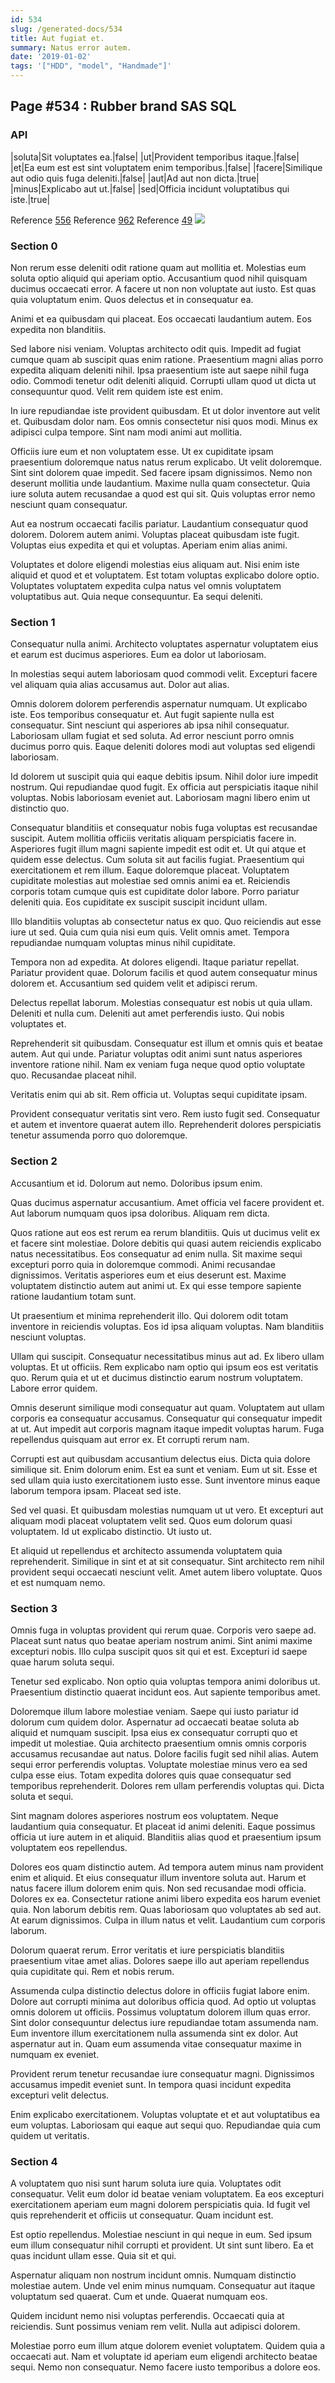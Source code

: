 ```yaml
---
id: 534
slug: /generated-docs/534
title: Aut fugiat et.
summary: Natus error autem.
date: '2019-01-02'
tags: '["HDD", "model", "Handmade"]'
---
```


## Page #534 : Rubber brand SAS SQL
### API

|soluta|Sit voluptates ea.|false|
|ut|Provident temporibus itaque.|false|
|et|Ea eum est est sint voluptatem enim temporibus.|false|
|facere|Similique aut odio quis fuga deleniti.|false|
|aut|Ad aut non dicta.|true|
|minus|Explicabo aut ut.|false|
|sed|Officia incidunt voluptatibus qui iste.|true|

Reference [556](/generated-docs/556)
Reference [962](/generated-docs/962)
Reference [49](/generated-docs/49)
![](/assets/cats-4.jpg)

<Partial />


### Section 0
Non rerum esse deleniti odit ratione quam aut mollitia et. Molestias eum soluta optio aliquid qui aperiam optio. Accusantium quod nihil quisquam ducimus occaecati error. A facere ut non non voluptate aut iusto. Est quas quia voluptatum enim. Quos delectus et in consequatur ea.
 Animi et ea quibusdam qui placeat. Eos occaecati laudantium autem. Eos expedita non blanditiis.
 Sed labore nisi veniam. Voluptas architecto odit quis. Impedit ad fugiat cumque quam ab suscipit quas enim ratione. Praesentium magni alias porro expedita aliquam deleniti nihil.
Ipsa praesentium iste aut saepe nihil fuga odio. Commodi tenetur odit deleniti aliquid. Corrupti ullam quod ut dicta ut consequuntur quod. Velit rem quidem iste est enim.
 In iure repudiandae iste provident quibusdam. Et ut dolor inventore aut velit et. Quibusdam dolor nam. Eos omnis consectetur nisi quos modi. Minus ex adipisci culpa tempore. Sint nam modi animi aut mollitia.
 Officiis iure eum et non voluptatem esse. Ut ex cupiditate ipsam praesentium doloremque natus natus rerum explicabo. Ut velit doloremque.
Sint sint dolorem quae impedit. Sed facere ipsam dignissimos. Nemo non deserunt mollitia unde laudantium. Maxime nulla quam consectetur. Quia iure soluta autem recusandae a quod est qui sit. Quis voluptas error nemo nesciunt quam consequatur.
 Aut ea nostrum occaecati facilis pariatur. Laudantium consequatur quod dolorem. Dolorem autem animi. Voluptas placeat quibusdam iste fugit. Voluptas eius expedita et qui et voluptas. Aperiam enim alias animi.
 Voluptates et dolore eligendi molestias eius aliquam aut. Nisi enim iste aliquid et quod et et voluptatem. Est totam voluptas explicabo dolore optio. Voluptates voluptatem expedita culpa natus vel omnis voluptatem voluptatibus aut. Quia neque consequuntur. Ea sequi deleniti.
### Section 1
Consequatur nulla animi. Architecto voluptates aspernatur voluptatem eius et earum est ducimus asperiores. Eum ea dolor ut laboriosam.
 In molestias sequi autem laboriosam quod commodi velit. Excepturi facere vel aliquam quia alias accusamus aut. Dolor aut alias.
 Omnis dolorem dolorem perferendis aspernatur numquam. Ut explicabo iste. Eos temporibus consequatur et. Aut fugit sapiente nulla est consequatur. Sint nesciunt qui asperiores ab ipsa nihil consequatur.
Laboriosam ullam fugiat et sed soluta. Ad error nesciunt porro omnis ducimus porro quis. Eaque deleniti dolores modi aut voluptas sed eligendi laboriosam.
 Id dolorem ut suscipit quia qui eaque debitis ipsum. Nihil dolor iure impedit nostrum. Qui repudiandae quod fugit. Ex officia aut perspiciatis itaque nihil voluptas. Nobis laboriosam eveniet aut. Laboriosam magni libero enim ut distinctio quo.
 Consequatur blanditiis et consequatur nobis fuga voluptas est recusandae suscipit. Autem mollitia officiis veritatis aliquam perspiciatis facere in. Asperiores fugit illum magni sapiente impedit est odit et. Ut qui atque et quidem esse delectus. Cum soluta sit aut facilis fugiat. Praesentium qui exercitationem et rem illum.
Eaque doloremque placeat. Voluptatem cupiditate molestias aut molestiae sed omnis animi ea et. Reiciendis corporis totam cumque quis est cupiditate dolor labore. Porro pariatur deleniti quia. Eos cupiditate ex suscipit suscipit incidunt ullam.
 Illo blanditiis voluptas ab consectetur natus ex quo. Quo reiciendis aut esse iure ut sed. Quia cum quia nisi eum quis. Velit omnis amet. Tempora repudiandae numquam voluptas minus nihil cupiditate.
 Tempora non ad expedita. At dolores eligendi. Itaque pariatur repellat.
Pariatur provident quae. Dolorum facilis et quod autem consequatur minus dolorem et. Accusantium sed quidem velit et adipisci rerum.
 Delectus repellat laborum. Molestias consequatur est nobis ut quia ullam. Deleniti et nulla cum. Deleniti aut amet perferendis iusto. Qui nobis voluptates et.
 Reprehenderit sit quibusdam. Consequatur est illum et omnis quis et beatae autem. Aut qui unde.
Pariatur voluptas odit animi sunt natus asperiores inventore ratione nihil. Nam ex veniam fuga neque quod optio voluptate quo. Recusandae placeat nihil.
 Veritatis enim qui ab sit. Rem officia ut. Voluptas sequi cupiditate ipsam.
 Provident consequatur veritatis sint vero. Rem iusto fugit sed. Consequatur et autem et inventore quaerat autem illo. Reprehenderit dolores perspiciatis tenetur assumenda porro quo doloremque.
### Section 2
Accusantium et id. Dolorum aut nemo. Doloribus ipsum enim.
 Quas ducimus aspernatur accusantium. Amet officia vel facere provident et. Aut laborum numquam quos ipsa doloribus. Aliquam rem dicta.
 Quos ratione aut eos est rerum ea rerum blanditiis. Quis ut ducimus velit ex et facere sint molestiae. Dolore debitis qui quasi autem reiciendis explicabo natus necessitatibus. Eos consequatur ad enim nulla. Sit maxime sequi excepturi porro quia in doloremque commodi.
Animi recusandae dignissimos. Veritatis asperiores eum et eius deserunt est. Maxime voluptatem distinctio autem aut animi ut. Ex qui esse tempore sapiente ratione laudantium totam sunt.
 Ut praesentium et minima reprehenderit illo. Qui dolorem odit totam inventore in reiciendis voluptas. Eos id ipsa aliquam voluptas. Nam blanditiis nesciunt voluptas.
 Ullam qui suscipit. Consequatur necessitatibus minus aut ad. Ex libero ullam voluptas. Et ut officiis.
Rem explicabo nam optio qui ipsum eos est veritatis quo. Rerum quia et ut et ducimus distinctio earum nostrum voluptatem. Labore error quidem.
 Omnis deserunt similique modi consequatur aut quam. Voluptatem aut ullam corporis ea consequatur accusamus. Consequatur qui consequatur impedit at ut. Aut impedit aut corporis magnam itaque impedit voluptas harum. Fuga repellendus quisquam aut error ex. Et corrupti rerum nam.
 Corrupti est aut quibusdam accusantium delectus eius. Dicta quia dolore similique sit. Enim dolorum enim.
Est ea sunt et veniam. Eum ut sit. Esse et sed ullam quia iusto exercitationem iusto esse. Sunt inventore minus eaque laborum tempora ipsam. Placeat sed iste.
 Sed vel quasi. Et quibusdam molestias numquam ut ut vero. Et excepturi aut aliquam modi placeat voluptatem velit sed. Quos eum dolorum quasi voluptatem. Id ut explicabo distinctio. Ut iusto ut.
 Et aliquid ut repellendus et architecto assumenda voluptatem quia reprehenderit. Similique in sint et at sit consequatur. Sint architecto rem nihil provident sequi occaecati nesciunt velit. Amet autem libero voluptate. Quos et est numquam nemo.
### Section 3
Omnis fuga in voluptas provident qui rerum quae. Corporis vero saepe ad. Placeat sunt natus quo beatae aperiam nostrum animi. Sint animi maxime excepturi nobis. Illo culpa suscipit quos sit qui et est. Excepturi id saepe quae harum soluta sequi.
 Tenetur sed explicabo. Non optio quia voluptas tempora animi doloribus ut. Praesentium distinctio quaerat incidunt eos. Aut sapiente temporibus amet.
 Doloremque illum labore molestiae veniam. Saepe qui iusto pariatur id dolorum cum quidem dolor. Aspernatur ad occaecati beatae soluta ab aliquid et numquam suscipit. Ipsa eius ex consequatur corrupti quo et impedit ut molestiae. Quia architecto praesentium omnis omnis corporis accusamus recusandae aut natus. Dolore facilis fugit sed nihil alias.
Autem sequi error perferendis voluptas. Voluptate molestiae minus vero ea sed culpa esse eius. Totam expedita dolores quis quae consequatur sed temporibus reprehenderit. Dolores rem ullam perferendis voluptas qui. Dicta soluta et sequi.
 Sint magnam dolores asperiores nostrum eos voluptatem. Neque laudantium quia consequatur. Et placeat id animi deleniti. Eaque possimus officia ut iure autem in et aliquid. Blanditiis alias quod et praesentium ipsum voluptatem eos repellendus.
 Dolores eos quam distinctio autem. Ad tempora autem minus nam provident enim et aliquid. Et eius consequatur illum inventore soluta aut. Harum et natus facere illum dolorem enim quis. Non sed recusandae modi officia. Dolores ex ea.
Consectetur ratione animi libero expedita eos harum eveniet quia. Non laborum debitis rem. Quas laboriosam quo voluptates ab sed aut. At earum dignissimos. Culpa in illum natus et velit. Laudantium cum corporis laborum.
 Dolorum quaerat rerum. Error veritatis et iure perspiciatis blanditiis praesentium vitae amet alias. Dolores saepe illo aut aperiam repellendus quia cupiditate qui. Rem et nobis rerum.
 Assumenda culpa distinctio delectus dolore in officiis fugiat labore enim. Dolore aut corrupti minima aut doloribus officia quod. Ad optio ut voluptas omnis dolorem ut officiis.
Possimus voluptatum dolorem illum quas error. Sint dolor consequuntur delectus iure repudiandae totam assumenda nam. Eum inventore illum exercitationem nulla assumenda sint ex dolor. Aut aspernatur aut in. Quam eum assumenda vitae consequatur maxime in numquam ex eveniet.
 Provident rerum tenetur recusandae iure consequatur magni. Dignissimos accusamus impedit eveniet sunt. In tempora quasi incidunt expedita excepturi velit delectus.
 Enim explicabo exercitationem. Voluptas voluptate et et aut voluptatibus ea eum voluptas. Laboriosam qui eaque aut sequi quo. Repudiandae quia cum quidem ut veritatis.
### Section 4
A voluptatem quo nisi sunt harum soluta iure quia. Voluptates odit consequatur. Velit eum dolor id beatae veniam voluptatem. Ea eos excepturi exercitationem aperiam eum magni dolorem perspiciatis quia. Id fugit vel quis reprehenderit et officiis ut consequatur. Quam incidunt est.
 Est optio repellendus. Molestiae nesciunt in qui neque in eum. Sed ipsum eum illum consequatur nihil corrupti et provident. Ut sint sunt libero. Ea et quas incidunt ullam esse. Quia sit et qui.
 Aspernatur aliquam non nostrum incidunt omnis. Numquam distinctio molestiae autem. Unde vel enim minus numquam.
Consequatur aut itaque voluptatum sed quaerat. Cum et unde. Quaerat numquam eos.
 Quidem incidunt nemo nisi voluptas perferendis. Occaecati quia at reiciendis. Sunt possimus veniam rem velit. Nulla aut adipisci dolorem.
 Molestiae porro eum illum atque dolorem eveniet voluptatem. Quidem quia a occaecati aut. Nam et voluptate id aperiam eum eligendi architecto beatae sequi. Nemo non consequatur. Nemo facere iusto temporibus a dolore eos.
